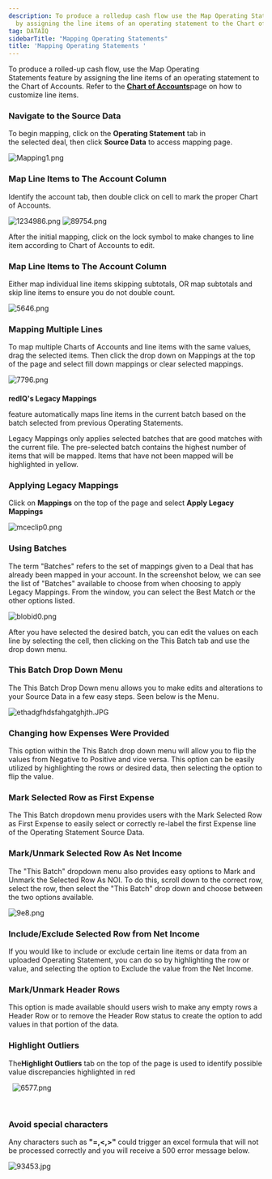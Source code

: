 ```yaml
---
description: To produce a rolledup cash flow use the Map Operating Statements feature
  by assigning the line items of an operating statement to the Chart of Accounts Refer...
tag: DATAIQ
sidebarTitle: "Mapping Operating Statements"
title: 'Mapping Operating Statements '
---
```


To produce a rolled-up cash flow, use the Map Operating Statements feature by assigning the line items of an operating statement to the Chart of Accounts. Refer to the [**Chart of Accounts**](kb://article/zendesk:rediq:360036506651)page on how to customize line items. 


### **Navigate to the Source Data**


To begin mapping, click on the **Operating Statement** tab in the selected deal, then click **Source Data** to access mapping page. 


<Frame>
  <img src="https://rediq.zendesk.com/hc/article_attachments/360058243032/Mapping1.png" alt="Mapping1.png" />
</Frame>


### **Map Line Items to The Account Column**


Identify the account tab, then double click on cell to mark the proper Chart of Accounts. 


<Frame>
  <img src="https://rediq.zendesk.com/hc/article_attachments/360058483912/1234986.png" alt="1234986.png" />
</Frame>


<Frame>
  <img src="https://rediq.zendesk.com/hc/article_attachments/360058484052/89754.png" alt="89754.png" />
</Frame>


After the initial mapping, click on the lock symbol to make changes to line item according to Chart of Accounts to edit. 


### **Map Line Items to The Account Column**


Either map individual line items skipping subtotals, OR map subtotals and skip line items to ensure you do not double count.


<Frame>
  <img src="https://rediq.zendesk.com/hc/article_attachments/360058648971/5646.png" alt="5646.png" />
</Frame>


### **Mapping Multiple Lines**


To map multiple Charts of Accounts and line items with the same values, drag the selected items. Then click the drop down on Mappings at the top of the page and select fill down mappings or clear selected mappings. 


<Frame>
  <img src="https://rediq.zendesk.com/hc/article_attachments/360058649211/7796.png" alt="7796.png" />
</Frame>



#### 
**redIQ's Legacy Mappings**


feature automatically maps line items in the current batch based on the batch selected from previous Operating Statements.



Legacy Mappings only applies selected batches that are good matches with the current file. The pre-selected batch contains the highest number of items that will be mapped. Items that have not been mapped will be highlighted in yellow. 


### **Applying Legacy Mappings**


Click on **Mappings** on the top of the page and select **Apply Legacy Mappings** 


 ![mceclip0.png](https://rediq.zendesk.com/hc/article_attachments/5904584228756/mceclip0.png)


### **Using Batches**


The term "Batches" refers to the set of mappings given to a Deal that has already been mapped in your account. In the screenshot below, we can see the list of "Batches" available to choose from when choosing to apply Legacy Mappings. From the window, you can select the Best Match or the other options listed.


<Frame>
  <img src="https://rediq.zendesk.com/hc/article_attachments/5904536639508/blobid0.png" alt="blobid0.png" />
</Frame>


After you have selected the desired batch, you can edit the values on each line by selecting the cell, then clicking on the This Batch tab and use the drop down menu.


### **This Batch Drop Down Menu**


The This Batch Drop Down menu allows you to make edits and alterations to your Source Data in a few easy steps. Seen below is the Menu.


<Frame>
  <img src="/images/rediq/3c06aa4743db72938f1f231c32faab97af026be2.jpg" alt="ethadgfhdsfahgatghjth.JPG" />
</Frame>


### **Changing how Expenses Were Provided**


This option within the This Batch drop down menu will allow you to flip the values from Negative to Positive and vice versa. This option can be easily utilized by highlighting the rows or desired data, then selecting the option to flip the value.


### **Mark Selected Row as First Expense**


The This Batch dropdown menu provides users with the Mark Selected Row as First Expense to easily select or correctly re-label the first Expense line of the Operating Statement Source Data.


### **Mark/Unmark Selected Row As Net Income**


The "This Batch" dropdown menu also provides easy options to Mark and Unmark the Selected Row As NOI. To do this, scroll down to the correct row, select the row, then select the "This Batch" drop down and choose between the two options available.


<Frame>
  <img src="https://rediq.zendesk.com/hc/article_attachments/360058687971/9e8.png" alt="9e8.png" />
</Frame>


### **Include/Exclude Selected Row from Net Income**


If you would like to include or exclude certain line items or data from an uploaded Operating Statement, you can do so by highlighting the row or value, and selecting the option to Exclude the value from the Net Income.


### **Mark/Unmark Header Rows**


This option is made available should users wish to make any empty rows a Header Row or to remove the Header Row status to create the option to add values in that portion of the data.


### **Highlight Outliers**


The**Highlight Outliers** tab on the top of the page is used to identify possible value discrepancies highlighted in red 


  ![6577.png](https://rediq.zendesk.com/hc/article_attachments/360058528032/6577.png)


 



### **Avoid special characters**


Any characters such as **"=,<,>"** could trigger an excel formula that will not be processed correctly and you will receive a 500 error message below.



<Frame>
  <img src="https://rediq.zendesk.com/hc/article_attachments/360061455952/93453.jpg" alt="93453.jpg" />
</Frame>